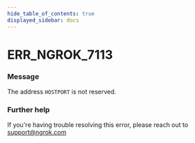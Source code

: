 ```yaml
---
hide_table_of_contents: true
displayed_sidebar: docs
---
```



# ERR_NGROK_7113

### Message
The address `HOSTPORT` is not reserved.

<ErrorDetails error='err_ngrok_7113' />


### Further help
If you're having trouble resolving this error, please reach out to [support@ngrok.com](mailto:support@ngrok.com?subject=Help%20with%20ERR_NGROK_7113)

